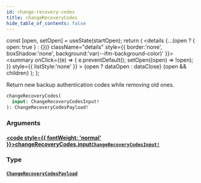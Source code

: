 ```yaml
---
id: change-recovery-codes
title: changeRecoveryCodes
hide_table_of_contents: false
---
```







  const [open, setOpen] = useState(startOpen);
  return (
    <details {...(open ? { open: true } : {})} className="details" style={{ border:'none', boxShadow:'none', background:'var(--ifm-background-color)' }}>
      <summary
        onClick={(e) => {
          e.preventDefault();
          setOpen((open) => !open);
        }}
        style={{ listStyle:'none' }}
      >
      {open ? dataOpen : dataClose}
      </summary>
      {open && children}
    </details>
  );
};








Return new backup authentication codes while removing old ones.


```graphql
changeRecoveryCodes(
  input: ChangeRecoveryCodesInput!
): ChangeRecoveryCodesPayload!
```




### Arguments

#### [<code style={{ fontWeight: 'normal' }}>changeRecoveryCodes.<b>input</b></code>](#)<Bullet />[`ChangeRecoveryCodesInput!`](/gql-api/inputs/change-recovery-codes-input) <Badge class="badge badge--secondary" text="non-null"/> <Badge class="badge badge--secondary" text="input"/> 
> 
> 
> 
> 

### Type

#### [`ChangeRecoveryCodesPayload`](/gql-api/objects/change-recovery-codes-payload) <Badge class="badge badge--secondary" text="object"/> 
> 
> 
> 
> 



